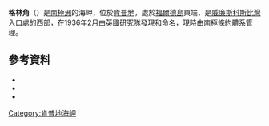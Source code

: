 '''格林角'''（{{lang-en|Green Point}}）是[[南極洲|南極洲]]的海岬，位於[[肯普地|肯普地]]，處於[[福爾德島|福爾德島]]東端，是[[威廉斯科斯比灣|威廉斯科斯比灣]]入口處的西部，在1936年2月由[[英國|英國]]研究隊發現和命名，現時由[[南極條約體系|南極條約體系]]管理。

==參考資料==
*{{cite gnis | type = antarid | id = 6007| name = Green Point | accessdate = 2012-05-07}}
*{{usgs-gazetteer|id=6007|name=Green Point}}
*{{coord|67|19|S|59|30|E|source:GNIS|display=title}}

{{DEFAULTSORT:Green Point}}
[[Category:肯普地海岬|Category:肯普地海岬]]


{{KempLand-geo-stub}}